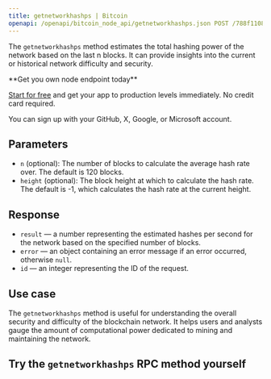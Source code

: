 ---
title: getnetworkhashps | Bitcoin
openapi: /openapi/bitcoin_node_api/getnetworkhashps.json POST /788f110831fe13808302bd79796d55e8
---

The `getnetworkhashps` method estimates the total hashing power of the network based on the last n blocks. It can provide insights into the current or historical network difficulty and security.

<Check>
**Get you own node endpoint today**

[Start for free](https://console.chainstack.com/) and get your app to production levels immediately. No credit card required.

You can sign up with your GitHub, X, Google, or Microsoft account.
</Check>


## Parameters

* `n` (optional): The number of blocks to calculate the average hash rate over. The default is 120 blocks.
* `height` (optional): The block height at which to calculate the hash rate. The default is -1, which calculates the hash rate at the current height.

## Response

* `result` — a number representing the estimated hashes per second for the network based on the specified number of blocks.
* `error` — an object containing an error message if an error occurred, otherwise `null`.
* `id` — an integer representing the ID of the request.

## Use case

The `getnetworkhashps` method is useful for understanding the overall security and difficulty of the blockchain network. It helps users and analysts gauge the amount of computational power dedicated to mining and maintaining the network.

## Try the `getnetworkhashps` RPC method yourself